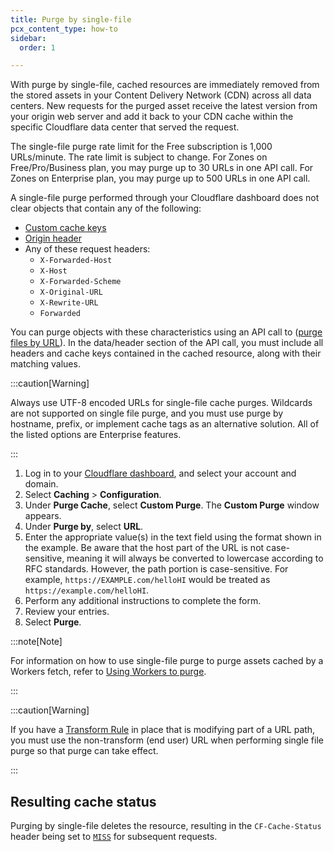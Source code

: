 ```yaml
---
title: ​Purge by single-file
pcx_content_type: how-to
sidebar:
  order: 1

---
```


With purge by single-file, cached resources are immediately removed from the stored assets in your Content Delivery Network (CDN) across all data centers. New requests for the purged asset receive the latest version from your origin web server and add it back to your CDN cache within the specific Cloudflare data center that served the request.

The single-file purge rate limit for the Free subscription is 1,000 URLs/minute. The rate limit is subject to change. For Zones on Free/Pro/Business plan, you may purge up to 30 URLs in one API call. For Zones on Enterprise plan, you may purge up to 500 URLs in one API call.

A single-file purge performed through your Cloudflare dashboard does not clear objects that contain any of the following:

* [Custom cache keys](/cache/how-to/cache-keys/)
* [Origin header](https://developer.mozilla.org/en-US/docs/Web/HTTP/Headers/Origin)
* Any of these request headers:
  * `X-Forwarded-Host`
  * `X-Host`
  * `X-Forwarded-Scheme`
  * `X-Original-URL`
  * `X-Rewrite-URL`
  * `Forwarded`

You can purge objects with these characteristics using an API call to ([purge files by URL](/api/operations/zone-purge#purge-cached-content-by-url)). In the data/header section of the API call, you must include all headers and cache keys contained in the cached resource, along with their matching values.

:::caution[Warning]


Always use UTF-8 encoded URLs for single-file cache purges. Wildcards are not supported on single file purge, and you must use purge by hostname, prefix, or implement cache tags as an alternative solution. All of the listed options are Enterprise features.


:::

1. Log in to your [Cloudflare dashboard](https://dash.cloudflare.com/login), and select your account and domain.
2. Select **Caching** > **Configuration**.
3. Under **Purge Cache**, select **Custom Purge**. The **Custom Purge** window appears.
4. Under **Purge by**, select **URL**.
5. Enter the appropriate value(s) in the text field using the format shown in the example. Be aware that the host part of the URL is not case-sensitive, meaning it will always be converted to lowercase according to RFC standards. However, the path portion is case-sensitive. For example, `https://EXAMPLE.com/helloHI` would be treated as `https://example.com/helloHI`.
6. Perform any additional instructions to complete the form.
7. Review your entries.
8. Select **Purge**.

:::note[Note]


For information on how to use single-file purge to purge assets cached by a Workers fetch, refer to [​​Using Workers to purge](/workers/reference/how-the-cache-works/#single-file-purge--assets-cached-by-a-worker).


:::

:::caution[Warning]


If you have a [Transform Rule](/rules/transform/) in place that is modifying part of a URL path, you must use the non-transform (end user) URL when performing single file purge so that purge can take effect.


:::

## Resulting cache status

Purging by single-file deletes the resource, resulting in the `CF-Cache-Status` header being set to [`MISS`](/cache/concepts/cache-responses/#miss) for subsequent requests.
